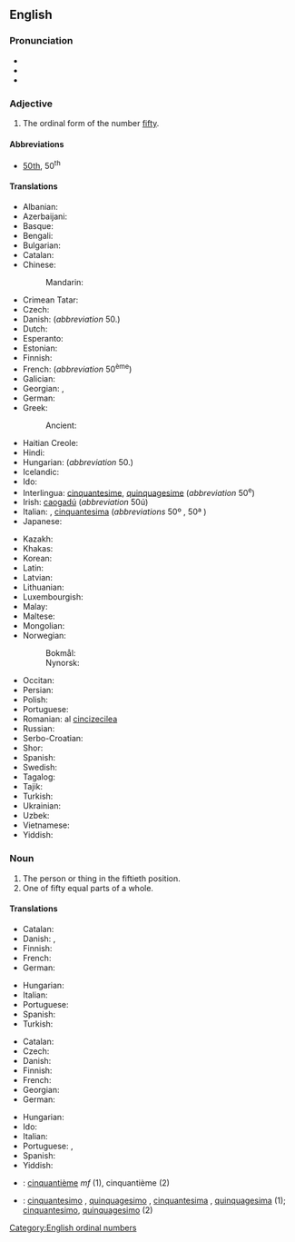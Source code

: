 ==English==
{{number box|en|50}}

===Pronunciation===
* {{IPA|en|/ˈfɪf.ti.əθ/}}
* {{audio|en|En-us-fiftieth.ogg|Audio (US)}}
* {{hyphenation|en|fif|ti|eth}}

===Adjective===
{{en-adj|-}}

# The ordinal form of the number [[fifty]].

====Abbreviations====
* [[50th]], 50<sup>th</sup>

====Translations====
{{trans-top|the ordinal form of the number fifty}}
* Albanian: {{t+|sq|pesëdhjetë|sc=Cyrl}}
* Azerbaijani: {{t|az|əllinci}}
* Basque: {{t|eu|berrogeita hamarren}}
* Bengali: {{t|bn|পঁচাশত্তম}}
* Bulgarian: {{t|bg|петдесети|sc=Cyrl}}
* Catalan: {{t+|ca|cinquantè}}
* Chinese:
*: Mandarin: {{t+|cmn|第五十|tr=dì wǔshí|sc=Hani}}
* Crimean Tatar: {{t|crh|ellinci}}
* Czech: {{t+|cs|padesátý|m}}
* Danish: {{t|da|halvtredsindstyvende}} (''abbreviation'' 50.)
* Dutch: {{t+|nl|vijftigste}}
* Esperanto: {{t|eo|kvindeka|sc=Cyrl}}
* Estonian: {{t+|et|viiekümnes}}
* Finnish: {{t|fi|viideskymmenes}}
* French: {{t+|fr|cinquantième}} (''abbreviation'' 50<sup>ème</sup>)
* Galician: {{t+|gl|quincuaxésimo|m}}
* Georgian: {{t|ka|ორმოცდამეათე}}, {{t|ka|50-ე}}
* German: {{t+|de|fünfzigste}}
* Greek: {{t+|el|πεντηκοστός}}
*: Ancient: {{t|grc|πεντηκοστός}}
* Haitian Creole: {{t|ht|senkantan}}
* Hindi: {{t|hi|पचासवां}}
* Hungarian: {{t+|hu|ötvenedik}} (''abbreviation'' 50.)
* Icelandic: {{t|is|fimmtugasta}}
* Ido: {{t+|io|kinadekesma}}
* Interlingua: [[cinquantesime]], [[quinquagesime]] (''abbreviation'' 50<sup>e</sup>)
* Irish: [[caogadú]] (''abbreviation'' 50ú)
* Italian: {{t+|it|cinquantesimo|m}}, [[cinquantesima]] {{g|f}} (''abbreviations'' 50º {{g|m}}, 50ª {{g|f}})
* Japanese: {{t|ja|第五十|tr=dai go jū|sc=Jpan}}
{{trans-mid}}
* Kazakh: {{t|kk|елуінші|sc=Cyrl}}
* Khakas: {{t|kjh|илігінӌі|sc=Cyrl}}
* Korean: {{t+|ko|쉰째}}
* Latin: {{t|la|quīnquāgēsimus|sc=Cyrl}}
* Latvian: {{t|lv|piecdesmitais}}
* Lithuanian: {{t+|lt|penkiasdešimtas}}
* Luxembourgish: {{t|lb|fofzegst}}
* Malay: {{t|ms|yg kelima puluh}}
* Maltese: {{t|mt|wieħed minn ħamsin}}
* Mongolian: {{t+|mn|тавьдугаар|sc=Cyrl}}
* Norwegian:
*: Bokmål: {{t+|nb|femtiende}}
*: Nynorsk: {{t|nn|femtiande}}
* Occitan: {{t|oc|cinquanten}}
* Persian: {{t+|fa|پنجاهم|tr=panjâhom|sc=fa-Arab}}
* Polish: {{t+|pl|pięćdziesiąty|m}}
* Portuguese: {{t+|pt|quinquagésimo|m}}
* Romanian: al [[cincizecilea]] {{g|m}}
* Russian: {{t+|ru|пятидесятый}}
* Serbo-Croatian: {{t|sh|pedeseti}}
* Shor: {{t|cjs|элигинчи}}
* Spanish: {{t+|es|quincuagésimo}}
* Swedish: {{t+|sv|femtionde}}
* Tagalog: {{t|tl|pang-limampu|sc=Hani}}
* Tajik: {{t|tg|панҷоҳуми|sc=Cyrl}}
* Turkish: {{t+|tr|ellinci}}
* Ukrainian: {{t|uk|п'ятидесятий|sc=Cyrl}}
* Uzbek: {{t+|uz|elliginchi}}
* Vietnamese: {{t|vi|thứ năm mươi}}
* Yiddish: {{t|yi|פֿופֿציקסט}}
{{trans-bottom}}

===Noun===
{{en-noun}}

# The person or thing in the fiftieth position.
# One of fifty equal parts of a whole.

====Translations====
{{trans-top|the person or thing in the fiftieth position}}
* Catalan: {{t+|ca|cinquantè}}
* Danish: {{t|da|den halvtredsindstyvende|c}}, {{t|da|nr. halvtreds|c}}
* Finnish: {{t|fi|viideskymmenes}}
* French: {{t+|fr|cinquantième|m|f}}
* German: {{t+|de|fünfzigste}}
{{trans-mid}}
* Hungarian: {{t+|hu|ötvenedik}}
* Italian: {{t+|it|cinquantesimo}}
* Portuguese: {{t+|pt|quinquagésimo|m}}
* Spanish: {{t+|es|quincuagésimo}}
* Turkish: {{t+|tr|ellinci}}
{{trans-bottom}}

{{trans-top|one of fifty equal parts of a whole}}
* Catalan: {{t+|ca|cinquantè}}
* Czech: {{t|cs|padesátina|f}}
* Danish: {{t|da|halvtredsindstyvendedel|c}}
* Finnish: {{t|fi|viideskymmenesosa}}
* French: {{t+|fr|cinquantième|m}}
* Georgian: {{t|ka|ორმოცდამეათედი}}
* German: {{t+|de|fünfzigste}}
{{trans-mid}}
* Hungarian: {{t+|hu|ötvened}}
* Ido: {{t|io|kinadekimo}}
* Italian: {{t+|it|cinquantesimo}}
* Portuguese: {{t|pt|cinquenta avos|m}}, {{t|pt|[[quinquagésima]] [[parte]]|f}}
* Spanish: {{t+|es|cincuentavo}}
* Yiddish: {{t|yi|פֿופֿציקסטל|n}}
{{trans-bottom}}

{{checktrans-top}}
* {{ttbc|fr}}: [[cinquantième]] ''mf'' (1), cinquantième {{g|m}} (2)
{{trans-mid}}
* {{ttbc|ia}}: [[cinquantesimo]] {{g|m}}, [[quinquagesimo]] {{g|m}}, [[cinquantesima]] {{g|f}}, [[quinquagesima]] {{g|f}} (1); [[cinquantesimo]], [[quinquagesimo]] (2)
{{trans-bottom}}

[[Category:English ordinal numbers]]